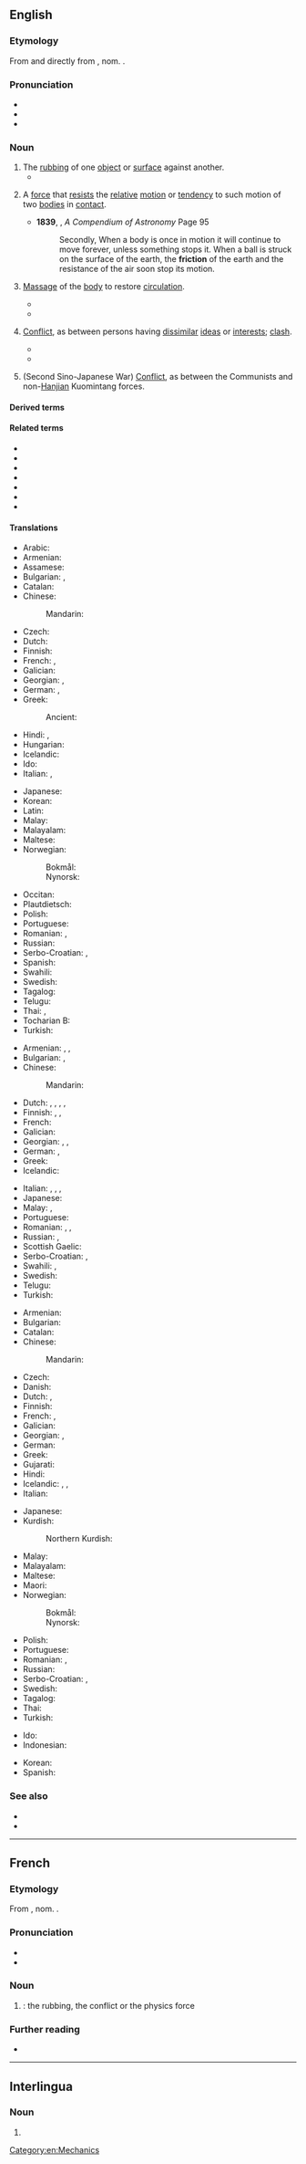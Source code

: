 ==English==
{{wikipedia|dab=friction (disambiguation)|friction}}

===Etymology===
From {{der|en|frm|friction}} and directly from {{der|en|la|frictionem}}, nom. {{m|la|frictio||a rubbing, rubbing down}}.

===Pronunciation===
* {{IPA|en|/ˈfɹɪkʃən̩/}}
* {{audio|en|En-us-friction.ogg|Audio (US)}}
* {{rhymes|en|ɪkʃən|s=2}}

===Noun===
{{wikipedia|friction|friction (physical force)}}
{{en-noun|-|s}}

# The [[rubbing]] of one [[object]] or [[surface]] against another.
#* {{quote-journal|en|year=2013|month=July-August|author={{w|Henry Petroski}}
|title=[http://www.americanscientist.org/issues/pub/2013/4/geothermal-energy Geothermal Energy]
|volume=101|issue=4|magazine={{w|American Scientist}}
|passage=Energy has seldom been found where we need it when we want it. Ancient nomads, wishing to ward off the evening chill and enjoy a meal around a campfire, had to collect wood and then spend time and effort coaxing the heat of '''friction''' out from between sticks to kindle a flame.}}
# {{lb|en|physics}} A [[force]] that [[resist]]s the [[relative]] [[motion]] or [[tendency]] to such motion of two [[bodies]] in [[contact]].
#* '''1839''', {{w|Denison Olmsted}}, ''A Compendium of Astronomy'' Page 95
#*: Secondly, When a body is once in motion it will continue to move forever, unless something stops it. When a ball is struck on the surface of the earth, the '''friction''' of the earth and the resistance of the air soon stop its motion.
# {{lb|en|medicine|obsolete|countable}} [[massage|Massage]] of the [[body]] to restore [[circulation]].
#* {{quote-book|en|title=Observations on Apparent Death from Drowning, Suffocation|author=James Curry|year=1792|passage=The '''frictions''' should at first be very gentle, and performed with a view to restore heat, and not to force the blood towards the heart, which in drowned persons is already too much distended with it.}}
#* {{quote-journal|en|journal=The London Medical Record|volume=1|page=5|date=7 January 1874|passage=The '''frictions''' are made at bedtime, on a limited portion of the body, and on one side only—the calf of the leg by preference, or the thigh, groin, or axilla. It is enough to continue rubbing for from three to five minutes at most.|title=Treatment of Syphilis by Mercurial Friction|author=M. Panas}}
# {{lb|en|figuratively}} [[conflict|Conflict]], as between persons having [[dissimilar]] [[ideas]] or [[interests]]; [[clash]].
#* {{quote-journal|en|date=2017-01-14|url=http://www.economist.com/news/asia/21714298-all-wrong-reasons-thailands-new-king-rejects-armys-proposed-constitution?fsrc=scn/fb/te/bl/ed/thailandsnewkingrejectsthearmysproposedconstitution|title=Thailand's new king rejects the army's proposed constitution|work=The Economist|passage=Thais have been watching for signs of '''friction''' between the armed forces and the monarchy—the country's two biggest sources of political power—since the death in October of Bhumibol Adulyadej, King Vajiralongkorn's long-reigning father.}}
#* {{quote-journal|en|date=2020 December 2|author=Andy Byford talks to Paul Clifton|title=I enjoy really big challenges...|journal=Rail|page=52|text=Once finances are stabilised, getting Crossrail finished is Byford's most obvious task. Late and over budget, it is causing unwanted headlines and '''friction''' between the London Mayor and the Department for Transport that both sides would rather live without.}}
# {{lb|en|China|historical}} (Second Sino-Japanese War) [[conflict|Conflict]], as between the Communists and non-[[Hanjian]] Kuomintang forces.

====Derived terms====
{{der3|en
|coefficient of friction
|antifriction
|frictionless
|frictional
|friction hitch
|nanofriction
|Darcy friction factor
|underfriction
|frictionally
|friction drum
|iliotibial band friction syndrome
|dynamic friction
|friction clutch
|friction match
|static friction}}

====Related terms====
* {{l|en|frictive}}
* {{l|en|frictional}}
* {{l|en|frictious}}
* {{l|en|fray}}
* {{l|en|fricative}}
* {{l|en|affricate}}
* {{l|en|dentifrice}}

====Translations====
{{trans-top|The rubbing of one object or surface against another}}
* Arabic: {{t|ar|اِحْتِكَاك|f}}
* Armenian: {{t+|hy|շփում}}
* Assamese: {{t|as|ঘঁহনি}}
* Bulgarian: {{t+|bg|търкане|n|sc=Cyrl}}, {{t+|bg|триене|n|sc=Cyrl}}
* Catalan: {{t+|ca|fricció|f}}
* Chinese:
*: Mandarin: {{t+|cmn|摩擦|tr=mócā}}
* Czech: {{t+|cs|tření|n}}
* Dutch: {{t+|nl|wrijving|f}}
* Finnish: {{t|fi|hankaus}}
* French: {{t+|fr|frottement|m}}, {{t+|fr|friction|f}}
* Galician: {{t+|gl|fricción|f}}
* Georgian: {{t|ka|ხახუნი|sc=Geor}}, {{t|ka|ხეხვა|sc=Geor}}
* German: {{t+|de|Reibung|f}}, {{t+|de|Reibung|f}}
* Greek: {{t+|el|τριβή|f}}
*: Ancient: {{t|grc|τρῖψις|f}}
* Hindi: {{t+|hi|घर्षण|sc=Deva}}, {{t+|hi|रगड़|sc=Deva}}
* Hungarian: {{t+|hu|súrlódás}}
* Icelandic: {{t|is|núningur|m}}
* Ido: {{t+|io|friciono}}
* Italian: {{t+|it|attrito|m}}, {{t+|it|frizione|f}}
{{trans-mid}}
* Japanese: {{t+|ja|摩擦|tr=まさつ, masatsu}}
* Korean: {{t+|ko|마찰}}
* Latin: {{t+|la|frictio|f}}
* Malay: {{t|ms|pergeseran}}
* Malayalam: {{t+|ml|ഉരസൽ}}
* Maltese: {{t|mt|frizzjoni|f}}
* Norwegian:
*: Bokmål: {{t+|nb|friksjon|m}}
*: Nynorsk: {{t|nn|friksjon|m}}
* Occitan: {{t|oc|friccion|f}}
* Plautdietsch: {{t|pdt|Riewunk|f}}
* Polish: {{t+|pl|tarcie|n}}
* Portuguese: {{t+|pt|fricção|f}}
* Romanian: {{t+|ro|frecare|m}}, {{t+|ro|fricțiune|f}}
* Russian: {{t+|ru|тре́ние|n}}
* Serbo-Croatian: {{t+|sh|trénje|n}}, {{t+|sh|frìkcija|f}}
* Spanish: {{t+|es|fricción|f}}
* Swahili: {{t|sw|mkwaruzano}}
* Swedish: {{t+|sv|friktion|c}}
* Tagalog: {{t|tl|kiskis}}
* Telugu: {{t+|te|ఘర్షణ}}
* Thai: {{t+|th|การสี}}, {{t+|th|การเสียดสี}}
* Tocharian B: {{t|txb|kāntalñe}}
* Turkish: {{t+|tr|sürtünme}}
{{trans-bottom}}

{{trans-top|conflict}}
* Armenian: {{t|hy|տարաձայնություն}}, {{t+|hy|բախում}}, {{t+|hy|վեճ}}
* Bulgarian: {{t+|bg|търкане|n|sc=Cyrl}}, {{t+|bg|разногласие|n|sc=Cyrl}}
* Chinese:
*: Mandarin: {{t+|cmn|摩擦|tr=mócā}}
* Dutch: {{t+|nl|wrijving|f}}, {{t+|nl|frictie|f}}, {{t+|nl|onenigheid|f}}, {{t+|nl|geschil|n}}, {{t+|nl|conflict|n}}
* Finnish: {{t+|fi|erimielisyys}}, {{t+|fi|konflikti}}, {{t+|fi|kitka}}
* French: {{t+|fr|désaccord|m}}
* Galician: {{t+|gl|fricción|f}}
* Georgian: {{t|ka|ჭიდილი|sc=Geor}}, {{t|ka|უთანხმოება|sc=Geor}}, {{t|ka|კონფლიქტი|sc=Geor}}
* German: {{t|de|Reiberei|f}}, {{t+|de|Friktion|f}}
* Greek: {{t|el|προστριβές|f-p}}
* Icelandic: {{t|is|núningur|m}}
{{trans-mid}}
* Italian: {{t+|it|attrito|m}}, {{t+|it|dissenso|m}}, {{t+|it|contrasto|m}}, {{t+|it|divergenza|f}}
* Japanese: {{t+|ja|不和|tr=ふわ, fuwa}}
* Malay: {{t|ms|pergeseran}}, {{t|ms|perselisihan}}
* Portuguese: {{t+|pt|atrito|m}}
* Romanian: {{t+|ro|dezacord|n}}, {{t+|ro|neînțelegere|f}}, {{t+|ro|divergență|f}}
* Russian: {{t+|ru|тре́ния|p}}, {{t+|ru|разногласия|sc=Cyrl}}
* Scottish Gaelic: {{t|gd|eas-aonta|m}}
* Serbo-Croatian: {{t+|sh|trénje|n}}, {{t+|sh|frìkcija|f}}
* Swahili: {{t|sw|mapigano}}, {{t+|sw|ugomvi}}
* Swedish: {{t+|sv|friktion|c}}
* Telugu: {{t+|te|ఘర్షణ}}
* Turkish: {{t+|tr|sürtüşme}}
{{trans-bottom}}

{{trans-top|A force that resists the relative motion or tendency to such motion of two bodies in contact}}
* Armenian: {{t|hy|շփման ուժ}}
* Bulgarian: {{t+|bg|триене|n|sc=Cyrl}}
* Catalan: {{t+|ca|fricció|f}}
* Chinese:
*: Mandarin: {{t+|cmn|摩擦|tr=mócā}}
* Czech: {{t+|cs|tření|n}}
* Danish: {{t|da|friktion|c}}
* Dutch: {{t+|nl|wrijving|f}}, {{t+|nl|frictie|f}}
* Finnish: {{t+|fi|kitka}}
* French: {{t+|fr|friction|f}}, {{t+|fr|frottement|m}}
* Galician: {{t+|gl|fricción|f}}
* Georgian: {{t|ka|ხახუნი|sc=Geor}}, {{t|ka|ხახუნის ძალა|sc=Geor}}
* German: {{t+|de|Reibung|f}}
* Greek: {{t+|el|τριβή|f}}
* Gujarati: {{t|gu|ઘસારો}}
* Hindi: {{t+|hi|घर्षण}}
* Icelandic: {{t|is|núningskraftur|m}}, {{t|is|núningsmótstaða|f}}, {{t|is|núningur|m}}
* Italian: {{t+|it|attrito|m}}
{{trans-mid}}
* Japanese: {{t+|ja|摩擦|tr=まさつ, masatsu}}
* Kurdish:
*: Northern Kurdish: {{t|kmr|lêkxişandin|f}}
* Malay: {{t+|ms|geseran}}
* Malayalam: {{t+|ml|ഘർഷണം}}
* Maltese: {{t|mt|frizzjoni|f}}
* Maori: {{t|mi|waku}}
* Norwegian:
*: Bokmål: {{t+|nb|friksjon|m}}
*: Nynorsk: {{t|nn|friksjon|m}}
* Polish: {{t+|pl|tarcie|n}}
* Portuguese: {{t+|pt|atrito|m}}
* Romanian: {{t+|ro|frecare|f}}, {{t+|ro|fricțiune|f}}
* Russian: {{t|ru|си́ла тре́ния|f}}
* Serbo-Croatian: {{t+|sh|trénje|n}}, {{t+|sh|frìkcija|f}}
* Swedish: {{t+|sv|friktion|c}}
* Tagalog: {{t|tl|kiskis}}
* Thai: {{t|th|แรงเสียดทาน}}
* Turkish: {{t+|tr|sürtünme}}
{{trans-bottom}}

{{checktrans-top}}
* Ido: {{t+check|io|friciono}}
* Indonesian: {{t+check|id|gesek|alt=gesekan}}
{{trans-mid}}
* Korean: {{t-check|ko|[[마찰]] ([[麻擦]], machal)}}
* Spanish: {{t+check|es|fricción|f}}
{{trans-bottom}}

===See also===
* {{l|en|tribology}}
* {{l|en|lubrication}}

[[Category:en:Mechanics]]

----

==French==

===Etymology===
From {{etyl|la|fr}} {{m|la|frictionem}}, nom. {{m|la|frictio||a rubbing, rubbing down}}.

===Pronunciation===
* {{fr-IPA}}
* {{audio|fr|LL-Q150 (fra)-WikiLucas00-friction.wav|Audio}}

===Noun===
{{fr-noun|f}}

# {{l|en|friction}}: the rubbing, the conflict or the physics force

===Further reading===
* {{R:TLFi}}

----

==Interlingua==

===Noun===
{{ia-noun|-}}

# {{l|en|friction}}